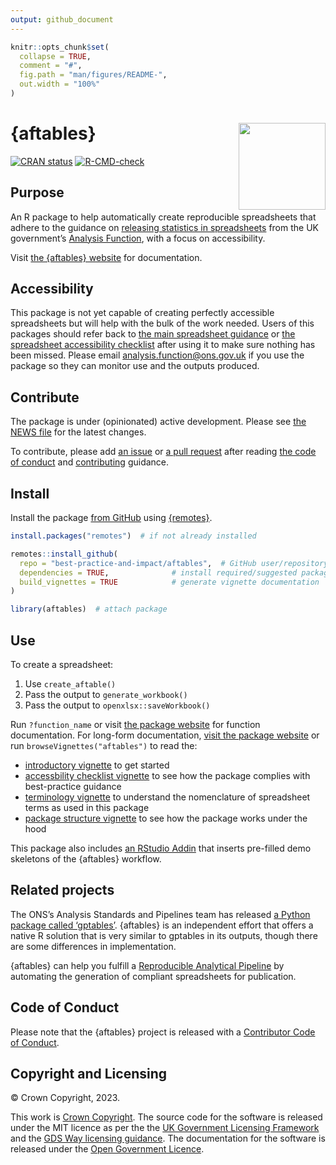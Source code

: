 ```yaml
---
output: github_document
---
```


<!-- README.md is generated from README.Rmd. Please edit that file -->

```r
knitr::opts_chunk$set(
  collapse = TRUE,
  comment = "#",
  fig.path = "man/figures/README-",
  out.width = "100%"
)
```

# {aftables} <a href="https://best-practice-and-impact.github.io/aftables/"><img src="man/figures/logo.png" align="right" height="139"/></a>

<!-- badges: start -->
[![CRAN
status](https://www.r-pkg.org/badges/version/aftables)](https://CRAN.R-project.org/package=aftables)
[![R-CMD-check](https://github.com/best-practice-and-impact/aftables/actions/workflows/R-CMD-check.yaml/badge.svg)](https://github.com/best-practice-and-impact/aftables/actions/workflows/R-CMD-check.yaml)
<!-- badges: end -->

## Purpose

An R package to help automatically create reproducible spreadsheets that adhere to the guidance on [releasing statistics in spreadsheets](https://analysisfunction.civilservice.gov.uk/policy-store/releasing-statistics-in-spreadsheets/) from the UK government's [Analysis Function](https://analysisfunction.civilservice.gov.uk/), with a focus on accessibility.

Visit [the {aftables} website](https://best-practice-and-impact.github.io/aftables/) for documentation.

## Accessibility

This package is not yet capable of creating perfectly accessible spreadsheets but will help with the bulk of the work needed. Users of this packages should refer back to [the main spreadsheet guidance](https://analysisfunction.civilservice.gov.uk/policy-store/releasing-statistics-in-spreadsheets/) or [the spreadsheet accessibility checklist](https://analysisfunction.civilservice.gov.uk/policy-store/making-spreadsheets-accessible-a-brief-checklist-of-the-basics/) after using it to make sure nothing has been missed. Please email [analysis.function@ons.gov.uk](mailto:analysis.function@ons.gov.uk) if you use the package so they can monitor use and the outputs produced.

## Contribute

The package is under (opinionated) active development. Please see [the NEWS file](https://best-practice-and-impact.github.io/aftables/news/index.html) for the latest changes. 

To contribute, please add [an issue](https://github.com/best-practice-and-impact/aftables/issues) or [a pull request](https://github.com/best-practice-and-impact/aftables/pulls) after reading [the code of conduct](https://github.com/best-practice-and-impact/aftables/blob/main/CODE_OF_CONDUCT.md) and [contributing](https://github.com/best-practice-and-impact/aftables/blob/main/.github/CONTRIBUTING.md) guidance. 

## Install

Install the package [from GitHub](https://github.com/best-practice-and-impact/aftables) using [{remotes}](https://remotes.r-lib.org/).

```r
install.packages("remotes")  # if not already installed

remotes::install_github(
  repo = "best-practice-and-impact/aftables",  # GitHub user/repository
  dependencies = TRUE,              # install required/suggested packages
  build_vignettes = TRUE            # generate vignette documentation
)

library(aftables)  # attach package
```


## Use

To create a spreadsheet:

1. Use `create_aftable()`
1. Pass the output to `generate_workbook()`
1. Pass the output to `openxlsx::saveWorkbook()`

Run `?function_name` or visit [the package website](https://best-practice-and-impact.github.io/aftables/reference/index.html) for function documentation. For long-form documentation, [visit the package website](https://best-practice-and-impact.github.io/aftables/) or run `browseVignettes("aftables")` to read the:

* [introductory vignette](https://best-practice-and-impact.github.io/aftables/articles/aftables.html) to get started
* [accessbility checklist vignette](https://best-practice-and-impact.github.io/aftables/articles/checklist.html) to see how the package complies with best-practice guidance
* [terminology vignette](https://best-practice-and-impact.github.io/aftables/articles/terminology) to understand the nomenclature of spreadsheet terms as used in this package
* [package structure vignette](https://best-practice-and-impact.github.io/aftables/articles/structure) to see how the package works under the hood

This package also includes [an RStudio Addin](https://rstudio.github.io/rstudioaddins/) that inserts pre-filled demo skeletons of the {aftables} workflow.

## Related projects

The ONS's Analysis Standards and Pipelines team has released [a Python package called 'gptables'](https://github.com/best-practice-and-impact/gptables). {aftables} is an independent effort that offers a native R solution that is very similar to gptables in its outputs, though there are some differences in implementation.

{aftables} can help you fulfill a [Reproducible Analytical Pipeline](https://analysisfunction.civilservice.gov.uk/support/reproducible-analytical-pipelines/) by automating the generation of compliant spreadsheets for publication.

## Code of Conduct

Please note that the {aftables} project is released with a [Contributor Code of Conduct](https://best-practice-and-impact.github.io/aftables/CODE_OF_CONDUCT.html).

## Copyright and Licensing

© Crown Copyright, 2023.

This work is [Crown Copyright](https://www.nationalarchives.gov.uk/information-management/re-using-public-sector-information/uk-government-licensing-framework/crown-copyright/). The source code for the software is released under the MIT licence as per the the [UK Government Licensing Framework](https://www.nationalarchives.gov.uk/information-management/re-using-public-sector-information/uk-government-licensing-framework/open-government-licence/open-software-licences/) and the [GDS Way licensing guidance](https://gds-way.cloudapps.digital/manuals/licensing.html). The documentation for the software is released under the [Open Government Licence](https://www.nationalarchives.gov.uk/doc/open-government-licence/version/3/).
